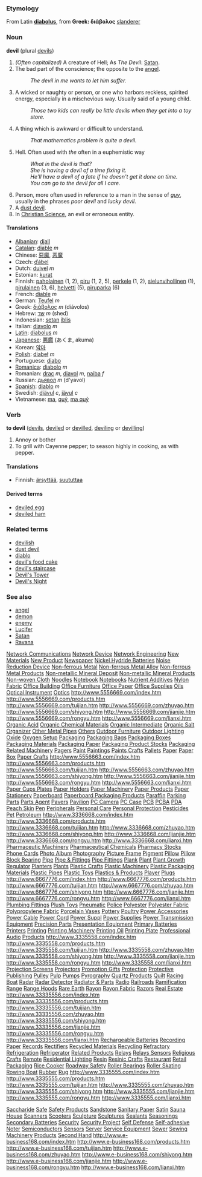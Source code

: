 ===Etymology===
From Latin '''[[diabolus]]''', from '''Greek: διάβολος  
''' [[slanderer]]

===Noun===
'''devil''' (plural [[devil]]s)

#''(Often capitalized)'' A creature of Hell; As ''The Devil'': [[Satan]].
#The bad part of the conscience; the opposite to the [[angel]].
#: ''The devil in me wants to let him suffer.''
#A wicked or naughty or  person, or one who harbors reckless, spirited energy, especially in a mischevious way.  Usually said of a young child.
#: ''Those two kids can really be little devils when they get into a toy store.''
#A thing which is awkward or difficult to understand.
#:''That mathematics problem is quite a devil.''
#Hell.  Often used with ''the'' often in a euphemistic way
#:''What in the devil is that?''
#:''She is having a devil of a time fixing it.''
#:''He'll have a devil of a fate if he doesn't get it done on time.''
#: ''You can go to the devil for all I care.''
#Person, more often used in reference to a man in the sense of ''[[guy]]'', usually in the phrases ''poor devil'' and ''lucky devil''.
#A [[dust devil]].
#In [[Christian Science]], an evil or erroneous entity.

====Translations====
*[[Albanian]]: [[djall]] 
*[[Catalan]]: [[diable]] ''m''
*Chinese: [[惡魔]], [[恶魔]]
*Czech: [[ďábel]]
*Dutch: [[duivel]] ''m''
*Estonian: [[kurat]]
*Finnish: [[paholainen]] (1, 2), [[piru#Finnish|piru]] (1, 2, 5), [[perkele]] (1, 2), [[sielunvihollinen]] (1), [[pirulainen]] (3, 6), [[helvetti]] (5), [[piruparka]] (6)
*French: [[diable]] ''m''
*German: [[Teufel]] ''m''
*Greek: [[διάβολος]] ''m'' (di&aacute;volos)
*Hebrew: [[שד]] ''m'' (shed)
*Indonesian: [[setan]] [[iblis]]
*Italian: [[diavolo]] ''m''
*[[Latin]]: [[diabolus]] ''m''
*[[Japanese]]: [[悪魔]] (あくま, akuma)
*Korean: [[악마]]
*[[Polish]]: [[diabeł]] ''m''
*Portuguese: [[diabo]]
*[[Romanica]]: [[diabolo]] ''m''
*Romanian: [[drac]] ''m'', [[diavol]] ''m'', [[naiba]] ''f''
*Russian: [[дьявол]] ''m'' (d'yavol)
*[[Spanish]]: [[diablo]] ''m''
*Swedish: [[djävul]] ''c'', [[jävul]] ''c''
*Vietnamese: [[ma#Vietnamese|ma]], [[quỷ]], [[ma quỷ]]

===Verb===
'''to devil''' ([[devils]], [[deviled]] or [[devilled]], [[deviling]] or [[devilling]])

# Annoy or bother
# To grill with Cayenne pepper; to season highly in cooking, as with pepper.

====Translations====
*Finnish: [[ärsyttää]], [[suututtaa]]

====Derived terms====
*[[deviled egg]]
*[[deviled ham]]

===Related terms===
*[[devilish]]
*[[dust devil]]
*[[diablo]]
*[[devil's food cake]]
*[[devil's staircase]]
*[[Devil's Tower]]
*[[Devil's Night]]

===See also===
*[[angel]]
*[[demon]]
*[[enemy]]
*[[Lucifer]]
*[[Satan]]
*[[Ravana]]
[http://www.5556669.com/01index.htm Network Communications]
[http://www.5556669.com/02index.htm Network Device]
[http://www.5556669.com/03index.htm Network Engineering]
[http://www.5556669.com/04index.htm New Materials]
[http://www.5556669.com/05index.htm New Product]
[http://www.5556669.com/06index.htm Newspaper]
[http://www.5556669.com/07index.htm Nickel Hydride Batteries]
[http://www.5556669.com/08index.htm Noise Reduction Device]
[http://www.5556669.com/09index.htm Non-ferrous Metal]
[http://www.5556669.com/10index.htm Non-ferrous Metal Alloy]
[http://www.5556669.com/11index.htm Non-ferrous Metal Products]
[http://www.5556669.com/12index.htm Non-metallic Mineral Deposit]
[http://www.5556669.com/13index.htm Non-metallic Mineral Products]
[http://www.5556669.com/14index.htm Non-woven Cloth]
[http://www.5556669.com/15index.htm Noodles]
[http://www.5556669.com/16index.htm Notebook]
[http://www.5556669.com/17index.htm Notebooks]
[http://www.5556669.com/18index.htm Nutrient Additives]
[http://www.5556669.com/19index.htm Nylon Fabric]
[http://www.5556669.com/20index.htm Office Building]
[http://www.5556669.com/21index.htm Office Furniture]
[http://www.5556669.com/22index.htm Office Paper]
[http://www.5556669.com/23index.htm Office Supplies]
[http://www.5556669.com/24index.htm Oils]
[http://www.5556669.com/25index.htm Optical Instrument]
[http://www.5556669.com/26index.htm Optics] 
http://www.5556669.com/index.htm
http://www.5556669.com/products.htm
http://www.5556669.com/tuijian.htm
http://www.5556669.com/zhuyao.htm
http://www.5556669.com/shiyong.htm
http://www.5556669.com/jianjie.htm
http://www.5556669.com/rongyu.htm
http://www.5556669.com/lianxi.htm 
[http://www.5556663.com/01index.htm Organic Acid]
[http://www.5556663.com/02index.htm Organic Chemical Materials]
[http://www.5556663.com/03index.htm Organic Intermediate]
[http://www.5556663.com/04index.htm Organic Salt]
[http://www.5556663.com/05index.htm Organizer]
[http://www.5556663.com/06index.htm Other Metal Pipes]
[http://www.5556663.com/07index.htm Others]
[http://www.5556663.com/08index.htm Outdoor Furniture]
[http://www.5556663.com/09index.htm Outdoor Lighting]
[http://www.5556663.com/10index.htm Oxide]
[http://www.5556663.com/11index.htm Oxygen Setup]
[http://www.5556663.com/12index.htm Packaging]
[http://www.5556663.com/13index.htm Packaging Bags]
[http://www.5556663.com/14index.htm Packaging Boxes]
[http://www.5556663.com/15index.htm Packaging Materials]
[http://www.5556663.com/16index.htm Packaging Paper]
[http://www.5556663.com/17index.htm Packaging Product Stocks]
[http://www.5556663.com/18index.htm Packaging Related Machinery]
[http://www.5556663.com/19index.htm Pagers]
[http://www.5556663.com/20index.htm Paint]
[http://www.5556663.com/21index.htm Paintings]
[http://www.5556663.com/22index.htm Paints Crafts]
[http://www.5556663.com/23index.htm Pallets]
[http://www.5556663.com/24index.htm Paper]
[http://www.5556663.com/25index.htm Paper Box]
[http://www.5556663.com/26index.htm Paper Crafts] 
http://www.5556663.com/index.htm
http://www.5556663.com/products.htm
http://www.5556663.com/tuijian.htm
http://www.5556663.com/zhuyao.htm
http://www.5556663.com/shiyong.htm
http://www.5556663.com/jianjie.htm
http://www.5556663.com/rongyu.htm
http://www.5556663.com/lianxi.htm 
[http://www.3336668.com/01index.htm Paper Cups Plates]
[http://www.3336668.com/02index.htm Paper Holders]
[http://www.3336668.com/03index.htm Paper Machinery]
[http://www.3336668.com/04index.htm Paper Products]
[http://www.3336668.com/05index.htm Paper Stationery]
[http://www.3336668.com/06index.htm Paperboard]
[http://www.3336668.com/07index.htm Paperboard Packaging Products]
[http://www.3336668.com/08index.htm Paraffin]
[http://www.3336668.com/09index.htm Parking]
[http://www.3336668.com/10index.htm Parts]
[http://www.3336668.com/11index.htm Parts Agent]
[http://www.3336668.com/12index.htm Pavers]
[http://www.3336668.com/13index.htm Pavilion]
[http://www.3336668.com/14index.htm PC Camera]
[http://www.3336668.com/15index.htm PC Case]
[http://www.3336668.com/16index.htm PCB]
[http://www.3336668.com/17index.htm PCBA]
[http://www.3336668.com/18index.htm PDA]
[http://www.3336668.com/19index.htm Peach Skin]
[http://www.3336668.com/20index.htm Pen]
[http://www.3336668.com/21index.htm Peripherals]
[http://www.3336668.com/22index.htm Personal Care]
[http://www.3336668.com/23index.htm Personal Protection]
[http://www.3336668.com/24index.htm Pesticides]
[http://www.3336668.com/25index.htm Pet]
[http://www.3336668.com/26index.htm Petroleum] 
http://www.3336668.com/index.htm
http://www.3336668.com/products.htm
http://www.3336668.com/tuijian.htm
http://www.3336668.com/zhuyao.htm
http://www.3336668.com/shiyong.htm
http://www.3336668.com/jianjie.htm
http://www.3336668.com/rongyu.htm
http://www.3336668.com/lianxi.htm 
[http://www.6667776.com/01index.htm Pharmaceutic Machinery]
[http://www.6667776.com/02index.htm Pharmaceutical Chemicals]
[http://www.6667776.com/03index.htm Pharmacy Stocks]
[http://www.6667776.com/04index.htm Phone Cards]
[http://www.6667776.com/05index.htm Photo Album]
[http://www.6667776.com/06index.htm Photography]
[http://www.6667776.com/07index.htm Picture Frame]
[http://www.6667776.com/08index.htm Pigment]
[http://www.6667776.com/09index.htm Pillow]
[http://www.6667776.com/10index.htm Pillow Block Bearing]
[http://www.6667776.com/11index.htm Pipe]
[http://www.6667776.com/12index.htm Pipe &amp; Fittings]
[http://www.6667776.com/13index.htm Pipe Fittings]
[http://www.6667776.com/14index.htm Plank]
[http://www.6667776.com/15index.htm Plant]
[http://www.6667776.com/16index.htm Plant Growth Regulator]
[http://www.6667776.com/17index.htm Planters]
[http://www.6667776.com/18index.htm Plants]
[http://www.6667776.com/19index.htm Plastic Crafts]
[http://www.6667776.com/20index.htm Plastic Machinery]
[http://www.6667776.com/21index.htm Plastic Packaging Materials]
[http://www.6667776.com/22index.htm Plastic Pipes]
[http://www.6667776.com/23index.htm Plastic Toys]
[http://www.6667776.com/24index.htm Plastics &amp; Products]
[http://www.6667776.com/25index.htm Player]
[http://www.6667776.com/26index.htm Plugs] 
http://www.6667776.com/index.htm
http://www.6667776.com/products.htm
http://www.6667776.com/tuijian.htm
http://www.6667776.com/zhuyao.htm
http://www.6667776.com/shiyong.htm
http://www.6667776.com/jianjie.htm
http://www.6667776.com/rongyu.htm
http://www.6667776.com/lianxi.htm 
[http://www.3335558.com/01index.htm Plumbing Fittings]
[http://www.3335558.com/02index.htm Plush Toys]
[http://www.3335558.com/03index.htm Pneumatic]
[http://www.3335558.com/04index.htm Police]
[http://www.3335558.com/05index.htm Polyester]
[http://www.3335558.com/06index.htm Polyester Fabric]
[http://www.3335558.com/07index.htm Polypropylene Fabric]
[http://www.3335558.com/08index.htm Porcelain Vases]
[http://www.3335558.com/09index.htm Pottery]
[http://www.3335558.com/10index.htm Poultry]
[http://www.3335558.com/11index.htm Power Accessories]
[http://www.3335558.com/12index.htm Power Cable]
[http://www.3335558.com/13index.htm Power Cord]
[http://www.3335558.com/14index.htm Power Suppl]
[http://www.3335558.com/15index.htm Power Supplies]
[http://www.3335558.com/16index.htm Power Transmission Equipment]
[http://www.3335558.com/17index.htm Precision Parts]
[http://www.3335558.com/18index.htm Presentation Equipment]
[http://www.3335558.com/19index.htm Primary Batteries]
[http://www.3335558.com/20index.htm Printers]
[http://www.3335558.com/21index.htm Printing]
[http://www.3335558.com/22index.htm Printing Machinery]
[http://www.3335558.com/23index.htm Printing Oil]
[http://www.3335558.com/24index.htm Printing Plate]
[http://www.3335558.com/25index.htm Professional Audio]
[http://www.3335558.com/26index.htm Products] 
http://www.3335558.com/index.htm
http://www.3335558.com/products.htm
http://www.3335558.com/tuijian.htm
http://www.3335558.com/zhuyao.htm
http://www.3335558.com/shiyong.htm
http://www.3335558.com/jianjie.htm
http://www.3335558.com/rongyu.htm
http://www.3335558.com/lianxi.htm 
[http://www.33335556.com/01index.htm Projection Screens]
[http://www.33335556.com/02index.htm Projectors]
[http://www.33335556.com/03index.htm Promotion Gifts]
[http://www.33335556.com/04index.htm Protection]
[http://www.33335556.com/05index.htm Protective]
[http://www.33335556.com/06index.htm Publishing]
[http://www.33335556.com/07index.htm Pulley]
[http://www.33335556.com/08index.htm Pulp]
[http://www.33335556.com/09index.htm Pumps]
[http://www.33335556.com/10index.htm Pyrography]
[http://www.33335556.com/11index.htm Quartz Products]
[http://www.33335556.com/12index.htm Quilt]
[http://www.33335556.com/13index.htm Racing Boat]
[http://www.33335556.com/14index.htm Radar]
[http://www.33335556.com/15index.htm Radar Detector]
[http://www.33335556.com/16index.htm Radiator &amp; Parts]
[http://www.33335556.com/17index.htm Radio]
[http://www.33335556.com/18index.htm Railroads]
[http://www.33335556.com/19index.htm Ramification]
[http://www.33335556.com/20index.htm Range]
[http://www.33335556.com/21index.htm Range Hoods]
[http://www.33335556.com/22index.htm Rare Earth]
[http://www.33335556.com/23index.htm Rayon]
[http://www.33335556.com/24index.htm Rayon Fabric]
[http://www.33335556.com/25index.htm Razors]
[http://www.33335556.com/26index.htm Real Estate] 
http://www.33335556.com/index.htm
http://www.33335556.com/products.htm
http://www.33335556.com/tuijian.htm
http://www.33335556.com/zhuyao.htm
http://www.33335556.com/shiyong.htm
http://www.33335556.com/jianjie.htm
http://www.33335556.com/rongyu.htm
http://www.33335556.com/lianxi.htm 
[http://www.3335555.com/01index.htm Rechargeable Batteries]
[http://www.3335555.com/02index.htm Recording Paper]
[http://www.3335555.com/03index.htm Records]
[http://www.3335555.com/04index.htm Rectifiers]
[http://www.3335555.com/05index.htm Recycled Materials]
[http://www.3335555.com/06index.htm Recycling]
[http://www.3335555.com/07index.htm Refractory]
[http://www.3335555.com/08index.htm Refrigeration]
[http://www.3335555.com/09index.htm Refrigerator]
[http://www.3335555.com/10index.htm Related Products]
[http://www.3335555.com/11index.htm Relays]
[http://www.3335555.com/12index.htm Relays Sensors]
[http://www.3335555.com/13index.htm Religious Crafts]
[http://www.3335555.com/14index.htm Remote]
[http://www.3335555.com/15index.htm Residential Lighting]
[http://www.3335555.com/16index.htm Resin]
[http://www.3335555.com/17index.htm Resinic Crafts]
[http://www.3335555.com/18index.htm Restaurant]
[http://www.3335555.com/19index.htm Retail Packaging]
[http://www.3335555.com/20index.htm Rice Cooker]
[http://www.3335555.com/21index.htm Roadway Safety]
[http://www.3335555.com/22index.htm Roller Bearings]
[http://www.3335555.com/23index.htm Roller Skating]
[http://www.3335555.com/24index.htm Rowing Boat]
[http://www.3335555.com/25index.htm Rubber]
[http://www.3335555.com/26index.htm Rug] 
http://www.3335555.com/index.htm
http://www.3335555.com/products.htm
http://www.3335555.com/tuijian.htm
http://www.3335555.com/zhuyao.htm
http://www.3335555.com/shiyong.htm
http://www.3335555.com/jianjie.htm
http://www.3335555.com/rongyu.htm
http://www.3335555.com/lianxi.htm 

[http://www.e-business168.com/01index.htm Saccharide]
[http://www.e-business168.com/02index.htm Safe]
[http://www.e-business168.com/03index.htm Safety Products]
[http://www.e-business168.com/04index.htm Sandstone]
[http://www.e-business168.com/05index.htm Sanitary Paper]
[http://www.e-business168.com/06index.htm Satin]
[http://www.e-business168.com/07index.htm Sauna House]
[http://www.e-business168.com/08index.htm Scanners]
[http://www.e-business168.com/09index.htm Scooters]
[http://www.e-business168.com/10index.htm Sculpture]
[http://www.e-business168.com/11index.htm Sculptures]
[http://www.e-business168.com/12index.htm Sealants]
[http://www.e-business168.com/13index.htm Seasonings]
[http://www.e-business168.com/14index.htm Secondary Batteries]
[http://www.e-business168.com/15index.htm Security]
[http://www.e-business168.com/16index.htm Security Project]
[http://www.e-business168.com/17index.htm Self Defense]
[http://www.e-business168.com/18index.htm Self-adhesive Noter]
[http://www.e-business168.com/19index.htm Semiconductors]
[http://www.e-business168.com/20index.htm Sensors]
[http://www.e-business168.com/21index.htm Server]
[http://www.e-business168.com/22index.htm Service Equipment]
[http://www.e-business168.com/23index.htm Sewer]
[http://www.e-business168.com/24index.htm Sewing Machinery]
[http://www.e-business168.com/25index.htm Products]
[http://www.e-business168.com/26index.htm Second Hand]
http://www.e-business168.com/index.htm
http://www.e-business168.com/products.htm
http://www.e-business168.com/tuijian.htm
http://www.e-business168.com/zhuyao.htm
http://www.e-business168.com/shiyong.htm
http://www.e-business168.com/jianjie.htm
http://www.e-business168.com/rongyu.htm
http://www.e-business168.com/lianxi.htm